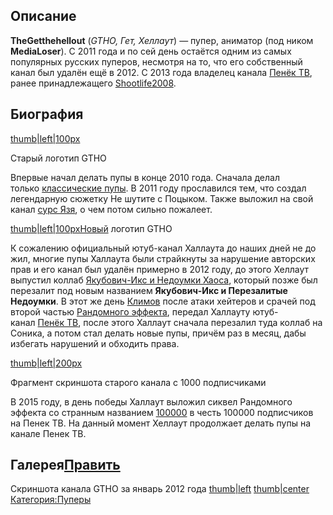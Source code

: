 {{Инфобокс для пуперов
|title2=TheGetthehellout
|другие_ники=Пенек ТВ
MediaLoser
|image3=[[Файл:PenekTV.jpg|thumb|left|200px]]
|сферы_творчества=RYTP, Анимация
|год_начала=2010
|image4=[[Файл:FKJNdbtQ-OE.jpg|thumb|left|200px]]
|имя_фамилия=Никита Харитонов
|дата_рождения=17 августа 1995 г.
|место_проживания=Рязань
|ссылки=
*[https://www.youtube.com/user/PenekTV YouTube] 
*[https://vk.com/avtor_umri Страница ВК] 
*[https://vk.com/imgtho Паблик ВК] 
}}
==Описание==


'''TheGetthehellout''' (''GTHO, Гет, Хеллаут'') — пупер, аниматор (под ником '''MediaLoser'''). С 2011 года и по сей день остаётся одним из самых популярных русских пуперов, несмотря на то, что его собственный канал был удалён ещё в 2012. С 2013 года владелец канала [[Пенёк ТВ]], ранее принадлежащего [[Shootlife2008]].
==Биография==
[[Файл:Gtho_old_logo.png|thumb|left|100px]]<p class="caption" style="color:rgb(119,115,111);">Старый логотип GTHO</p>
<p style="font-weight:400;font-size:14px;">Впервые начал делать пупы в конце 2010 года. Сначала делал только [http://ru.youtubepoop.wikia.com/wiki/%D0%9A%D0%BB%D0%B0%D1%81%D1%81%D0%B8%D1%87%D0%B5%D1%81%D0%BA%D0%B8%D0%B9_%D0%BF%D1%83%D0%BF классические пупы]. В 2011 году прославился тем, что создал легендарную сюжетку Не шутите с Поцыком. Также выложил на свой канал [http://ru.youtubepoop.wikia.com/wiki/%D0%AF%D0%B7%D1%8C_-_%D0%A0%D1%8B%D0%B1%D0%B0_%D0%9C%D0%BE%D0%B5%D0%B9_%D0%9C%D0%B5%D1%87%D1%82%D1%8B сурс Язя], о чем потом сильно пожалеет.</p>


<p class="caption" style="color:rgb(119,115,111);">[[Файл:GTHO.png|thumb|left|100px]]Новый логотип GTHO</p>
<p style="font-weight:400;font-size:14px;">К сожалению официальный ютуб-канал Халлаута до наших дней не до жил, многие пупы Халлаута были страйкнуты за нарушение авторских прав и его канал был удалён примерно в 2012 году, до этого Хеллаут выпустил коллаб [http://ru.youtubepoop.wikia.com/wiki/%D0%AF%D0%BA%D1%83%D0%B1%D0%BE%D0%B2%D0%B8%D1%87-%D0%98%D0%BA%D1%81_%D0%B8_%D0%9D%D0%B5%D0%B4%D0%BE%D1%83%D0%BC%D0%BA%D0%B8_%D0%A5%D0%B0%D0%BE%D1%81%D0%B0 Якубович-Икс и Недоумки Хаоса], который позже был перезалит под новым названием '''Якубович-Икс и Перезалитые Недоумки'''. В этот же день [http://ru.youtubepoop.wikia.com/wiki/Shootlife2008 Климов] после атаки хейтеров и срачей под второй частью [http://ru.youtubepoop.wikia.com/wiki/%D0%A0%D0%B0%D0%BD%D0%B4%D0%BE%D0%BC%D0%BD%D1%8B%D0%B9_%D1%8D%D1%84%D1%84%D0%B5%D0%BA%D1%82:_%D0%A2%D0%B0%D0%B9%D0%BD%D0%BE%D0%B5_%D0%AF%D0%B1%D0%BB%D0%BE%D0%BA%D0%BE Рандомного эффекта], передал Халлауту ютуб-канал [http://ru.youtubepoop.wikia.com/wiki/%D0%9F%D0%B5%D0%BD%D1%91%D0%BA_%D0%A2%D0%92 Пенёк ТВ], после этого Халлаут сначала перезалил туда коллаб на Соника, а потом стал делать новые пупы, причём раз в месяц, дабы избегать нарушений и обходить права.</p>


[[Файл:Косарь_GTHO.jpg|thumb|left|200px]]<p class="caption" style="color:rgb(119,115,111);">Фрагмент скриншота старого канала с 1000 подписчиками</p>
<p style="font-weight:400;font-size:14px;">В 2015 году, в день победы Халлаут выложил сиквел Рандомного эффекта со странным названием [http://ru.youtubepoop.wikia.com/wiki/100000 100000] в честь 100000 подписчиков на Пенек ТВ. На данный момент Хеллаут продолжает делать пупы на канале Пенек ТВ.</p>

<p style="font-weight:400;font-size:14px;">
</p>

<p style="font-weight:400;font-size:14px;">
</p>
==Галерея[http://ru.youtubepoop.wikia.com/wiki/GetTheHellOut?action=edit&section=2 Править]==
Скриншота канала GTHO за январь 2012 года
[[Файл:Old_channel_gtho.png|thumb|left]]
[[Файл:Old_channel_gtho2.png|thumb|center]]
[[Категория:Пуперы]]